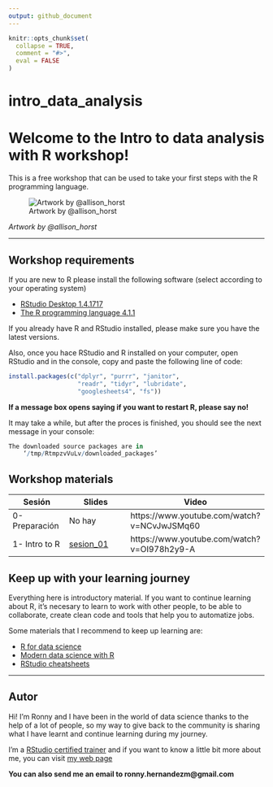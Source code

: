 ```yaml
---
output: github_document
---
```


<!-- README.md is generated from README.Rmd. Please edit that file -->

```r
knitr::opts_chunk$set(
  collapse = TRUE,
  comment = "#>",
  eval = FALSE
)
```

# intro_data_analysis

# Welcome to the Intro to data analysis with R workshop! 

<!-- badges: start -->
<!-- badges: end -->

This is a free workshop that can be used to take your first steps with the
R programming language.

![Artwork by @allison_horst](img/code_hero.jpg)

*Artwork by @allison_horst*

***

## Workshop requirements

If you are new to R please install the following software (select according to
your operating system)

 - [RStudio Desktop 1.4.1717](https://www.rstudio.com/products/rstudio/download/#download)
 - [The R programming language 4.1.1](https://cloud.r-project.org/)

If you already have R and RStudio installed, please make sure you have the
latest versions.

Also, once you hace RStudio and R installed on your computer, open RStudio and
in the console, copy and paste the following line of code:

```r
install.packages(c("dplyr", "purrr", "janitor",
                   "readr", "tidyr", "lubridate",
                   "googlesheets4", "fs"))
```

**If a message box opens saying if you want to restart R, please say no!**

It may take a while, but after the proces is finished, you should see the next
message in your console:

```r
The downloaded source packages are in
	‘/tmp/RtmpzvVuLv/downloaded_packages’
```

## Workshop materials

| Sesión | Slides | Video |
| ------ | ------------ | ----- |
| 0-Preparación | No hay | https://www.youtube.com/watch?v=NCvJwJSMq60 |
| 1- Intro to R | [sesion_01](https://github.com/ronnyhdez/curso_ciencia_datos_r/blob/main/presentaciones/Introducci%C3%B3n%20al%20an%C3%A1lisis%20y%20manejo%20de%20datos%20con%20R.pdf) | https://www.youtube.com/watch?v=OI978h2y9-A |

## Keep up with your learning journey

Everything here is introductory material. If you want to continue learning
about R, it's necesary to learn to work with other people, to be able to 
collaborate, create clean code and tools that help you to automatize jobs.

Some materials that I recommend to keep up learning are:

 - [R for data science](https://r4ds.had.co.nz/)
 - [Modern data science with R](https://mdsr-book.github.io/mdsr2e/)
 - [RStudio cheatsheets](https://www.rstudio.com/resources/cheatsheets/)

***

## Autor

Hi! I'm Ronny and I have been in the world of data science thanks to the help
of a lot of people, so my way to give back to the community is sharing what I
have learnt and continue learning during my journey.

I'm a [RStudio certified trainer](https://education.rstudio.com/trainers/people/hernandez+ronny/) and if
you want to know a little bit more about me, you can visit [my web page](http://ronnyhdez.rbind.io/)

**You can also send me an email to ronny.hernandezm@gmail.com**


